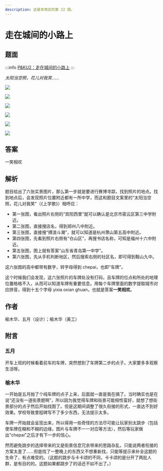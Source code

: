 ```yaml
---
description: 这是芈雨区的第 22 题。
---
```


# 走在城间的小路上

## 题面

:::info
[P&KU2：走在城间的小路上](https://pnku2.pkupuzzle.art/#/game/miyu/prob_22)
:::

_太阳当空照，花儿对我笑……_

![](./22-zou-zai-cheng-jian-de-xiao-lu-shang.assets/image_1.webp)

![](./22-zou-zai-cheng-jian-de-xiao-lu-shang.assets/image_2.webp)

![](./22-zou-zai-cheng-jian-de-xiao-lu-shang.assets/image_3.webp)

![](./22-zou-zai-cheng-jian-de-xiao-lu-shang.assets/image_4.webp)

![](./22-zou-zai-cheng-jian-de-xiao-lu-shang.assets/image_5.webp)

![](./22-zou-zai-cheng-jian-de-xiao-lu-shang.assets/image_6.webp)

## 答案

一笑相欢

## 解析

题目给出了六张实景图片，那么第一步就是要进行赛博寻踪，找到照片的地点。找到地点后，会发现照片位置附近都有一所中学，而这和题目文案里的“太阳当空照，花儿对我笑”（《上学歌》）相呼应：

- 第一张图，看出照片右侧的“宾阳西里”就可以确认是北京市密云区第三中学附近。
- 第二张图，直接搜店名，得到郑州八中附近。
- 第三张图，直接搜“搏浪斗潮”，就可以知道是杭州萧山第五高中附近。
- 第四张图，先看到照片右侧有“仓山区”，再搜书店名称，可知是福州十六中附近。
- 第五张图，图上就有答案“山东省青岛第一中学”。
- 第六张图，先从手机判断地区，然后搜索右侧的社区名，即可得到鞍山九中。

这六张图的高中都带有数字，转字母得到 chepai，也即“车牌”。

这个时候我们会发现，这六张照片的车牌处没有打码，且车牌的位点和所处的地理位置格格不入，从而可以知道车牌有重要信息。用每个车牌里面的数字提取城市对应拼音，得到十五个字母 yixia oxian ghuan，也就是答案**一笑相欢**。

## 作者

榆木华、五月（设计）；榆木华（美工）

## 附言

### 五月

开车上班的时候看着前车的车牌，突然想到了车牌第二步的点子。大家要多多观察生活呀。

### 榆木华

一开始是五月抛了个纯车牌的点子上来，后面就一直是我在搞了。当时确实也是在说“还没有一道街景题啊”，所以因为我觉得车牌和街景可能相性蛮好，就想了想街景部分的点子然后开始找图了。但是这期间调整了很久衔接的形式，一直达不到好效果。学校导致里程碑写不了多少东西，无法提示太多。

车牌一开始就会呈现出来，所以得用一些奇怪的方法尽可能让玩家别太跳步（包括使车牌在糊和不糊的边缘，图片与车牌不一一对应等方法），然后等玩家做出“chepai”之后才有下一步的信心。

然而避免跳步的选择带来的又是街景信息冗余带来的思路杂乱，只能说两者衔接的方案太差了……但是找了一整晚上的东西又不想重新找，只能等提示来补全这题的生命了，有点难受的。（这题的跳步与卡卡颂的不同，卡卡颂的是分开了两批人群，是有目的的。这题如果都跳步了的话还不如不出了。）
